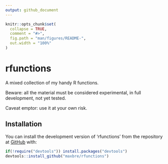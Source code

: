 ```yaml
---
output: github_document
---
```


<!-- README.md is generated from README.Rmd. Please edit that file -->

```r
knitr::opts_chunk$set(
  collapse = TRUE,
  comment = "#>",
  fig.path = "man/figures/README-",
  out.width = "100%"
)
```

# rfunctions

<!-- badges: start -->
<!-- badges: end -->

A mixed collection of my handy R functions.

Beware: all the material must be considered experimental, in full
development, not yet tested.

Caveat emptor: use it at your own risk.

## Installation

You can install the development version of 'rfunctions' from the repository at [GitHub](https://github.com/maxbre/rfunctions) with:

``` r
if(!require("devtools")) install.packages("devtools")
devtools::install_github("maxbre/rfunctions")
```
